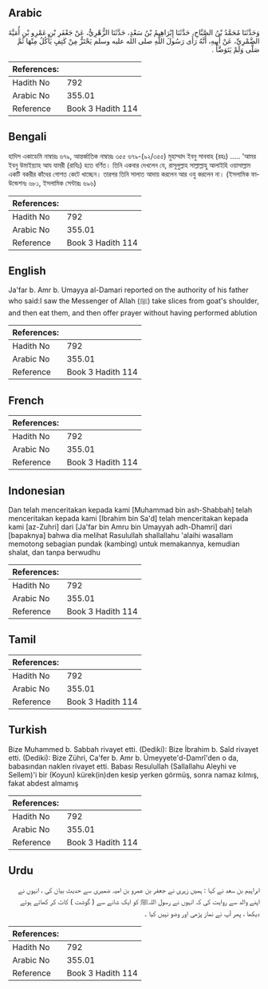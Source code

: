 ## Arabic


<div dir="rtl" lang="ar" style={{fontSize:'larger',backgroundColor:'#f8f9fa',padding:20}}>
وَحَدَّثَنَا مُحَمَّدُ بْنُ الصَّبَّاحِ، حَدَّثَنَا إِبْرَاهِيمُ بْنُ سَعْدٍ، حَدَّثَنَا الزُّهْرِيُّ، عَنْ جَعْفَرِ بْنِ عَمْرِو بْنِ أُمَيَّةَ الضَّمْرِيِّ، عَنْ أَبِيهِ، أَنَّهُ رَأَى رَسُولَ اللَّهِ صلى الله عليه وسلم يَحْتَزُّ مِنْ كَتِفٍ يَأْكُلُ مِنْهَا ثُمَّ صَلَّى وَلَمْ يَتَوَضَّأْ ‏.‏
</div>
<div style={{backgroundColor:'#f8f9fa',padding:20, marginBottom: 10}}><table> <thead> <tr> <th>References:</th> <th></th> </tr> </thead> <tbody><tr><td>Hadith No</td><td>792</td></tr><tr><td>Arabic No</td><td>355.01</td></tr><tr><td>Reference</td><td>Book 3 Hadith 114</td></tr></tbody></table></div>

## Bengali


<div dir="ltr" lang="bn" style={{fontSize:'larger',backgroundColor:'#f8f9fa',padding:20}}>
হাদিস একাডেমি নাম্বারঃ ৬৭৯, আন্তর্জাতিক নাম্বারঃ ৩৫৫ ৬৭৯-(৯২/৩৫৫) মুহাম্মাদ ইবনু সাববাহ (রহঃ) ..... 'আমর ইবনু উমাইয়্যাহ আয যামরী (রাযিঃ) হতে বর্ণিত। তিনি একবার দেখলেন যে, রাসূলুল্লাহ সাল্লাল্লাহু আলাইহি ওয়াসাল্লাম একটি বকরীর কাঁধের গোশত কেটে খাচ্ছেন। তারপর তিনি সালাত আদায় করলেন আর ওযু করলেন না। (ইসলামিক ফাউন্ডেশনঃ ৬৮১, ইসলামিক সেন্টারঃ ৬৯৬)
</div>
<div style={{backgroundColor:'#f8f9fa',padding:20, marginBottom: 10}}><table> <thead> <tr> <th>References:</th> <th></th> </tr> </thead> <tbody><tr><td>Hadith No</td><td>792</td></tr><tr><td>Arabic No</td><td>355.01</td></tr><tr><td>Reference</td><td>Book 3 Hadith 114</td></tr></tbody></table></div>

## English


<div dir="ltr" lang="en" style={{fontSize:'larger',backgroundColor:'#f8f9fa',padding:20}}>
Ja'far b. Amr b. Umayya al-Damari reported on the authority of his father who said:I saw the Messenger of Allah (ﷺ) take slices from goat's shoulder, and then eat them, and then offer prayer without having performed ablution
</div>
<div style={{backgroundColor:'#f8f9fa',padding:20, marginBottom: 10}}><table> <thead> <tr> <th>References:</th> <th></th> </tr> </thead> <tbody><tr><td>Hadith No</td><td>792</td></tr><tr><td>Arabic No</td><td>355.01</td></tr><tr><td>Reference</td><td>Book 3 Hadith 114</td></tr></tbody></table></div>

## French


<div dir="ltr" lang="fr" style={{fontSize:'larger',backgroundColor:'#f8f9fa',padding:20}}>

</div>
<div style={{backgroundColor:'#f8f9fa',padding:20, marginBottom: 10}}><table> <thead> <tr> <th>References:</th> <th></th> </tr> </thead> <tbody><tr><td>Hadith No</td><td>792</td></tr><tr><td>Arabic No</td><td>355.01</td></tr><tr><td>Reference</td><td>Book 3 Hadith 114</td></tr></tbody></table></div>

## Indonesian


<div dir="ltr" lang="id" style={{fontSize:'larger',backgroundColor:'#f8f9fa',padding:20}}>
Dan telah menceritakan kepada kami [Muhammad bin ash-Shabbah] telah menceritakan kepada kami [Ibrahim bin Sa'd] telah menceritakan kepada kami [az-Zuhri] dari [Ja'far bin Amru bin Umayyah adh-Dhamri] dari [bapaknya] bahwa dia melihat Rasulullah shallallahu 'alaihi wasallam memotong sebagian pundak (kambing) untuk memakannya, kemudian shalat, dan tanpa berwudhu
</div>
<div style={{backgroundColor:'#f8f9fa',padding:20, marginBottom: 10}}><table> <thead> <tr> <th>References:</th> <th></th> </tr> </thead> <tbody><tr><td>Hadith No</td><td>792</td></tr><tr><td>Arabic No</td><td>355.01</td></tr><tr><td>Reference</td><td>Book 3 Hadith 114</td></tr></tbody></table></div>

## Tamil


<div dir="ltr" lang="ta" style={{fontSize:'larger',backgroundColor:'#f8f9fa',padding:20}}>

</div>
<div style={{backgroundColor:'#f8f9fa',padding:20, marginBottom: 10}}><table> <thead> <tr> <th>References:</th> <th></th> </tr> </thead> <tbody><tr><td>Hadith No</td><td>792</td></tr><tr><td>Arabic No</td><td>355.01</td></tr><tr><td>Reference</td><td>Book 3 Hadith 114</td></tr></tbody></table></div>

## Turkish


<div dir="ltr" lang="tr" style={{fontSize:'larger',backgroundColor:'#f8f9fa',padding:20}}>
Bize Muhammed b. Sabbah rivayet etti. (Dediki): Bize İbrahim b. Saîd rivayet etti. (Dediki): Bize Zühri, Ca'fer b. Amr b. Ümeyyete'd-Damrî'den o da, babasından naklen rivayet etti. Babası Resulullah (Sallallahu Aleyhi ve Sellem)'i bir (Koyun) kürek(in)den kesip yerken görmüş, sonra namaz kılmış, fakat abdest almamış
</div>
<div style={{backgroundColor:'#f8f9fa',padding:20, marginBottom: 10}}><table> <thead> <tr> <th>References:</th> <th></th> </tr> </thead> <tbody><tr><td>Hadith No</td><td>792</td></tr><tr><td>Arabic No</td><td>355.01</td></tr><tr><td>Reference</td><td>Book 3 Hadith 114</td></tr></tbody></table></div>

## Urdu


<div dir="rtl" lang="ur" style={{fontSize:'larger',backgroundColor:'#f8f9fa',padding:20}}>
ابراہیم بن سعد نے کہا : ہمیں زہری نے جعفر بن عمرو بن امیہ ضمیری سے حدیث بیان کی ، انہوں نے اپنے والد سے روایت کی کہ انہوں نے رسول اللہﷺ کو ایک شانے سے ( گوشت ) کاٹ کر کھاتے ہوئے دیکھا ، پھر آپ نے نماز پڑھی اور وضو نہیں کیا ۔
</div>
<div style={{backgroundColor:'#f8f9fa',padding:20, marginBottom: 10}}><table> <thead> <tr> <th>References:</th> <th></th> </tr> </thead> <tbody><tr><td>Hadith No</td><td>792</td></tr><tr><td>Arabic No</td><td>355.01</td></tr><tr><td>Reference</td><td>Book 3 Hadith 114</td></tr></tbody></table></div>